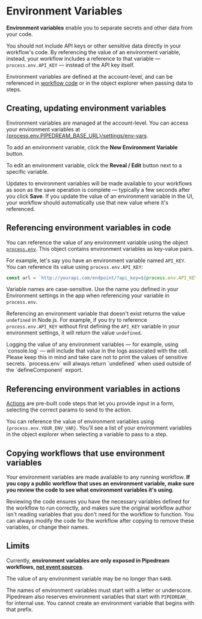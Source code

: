 
# Environment Variables

**Environment variables** enable you to separate secrets and other data from your code.

You should not include API keys or other sensitive data directly in your workflow's code. By referencing the value of an environment variable, instead, your workflow includes a reference to that variable — `process.env.API_KEY` — instead of the API key itself.

Environment variables are defined at the account-level, and can be referenced in [workflow code](/code/) or in the object explorer when passing data to steps.

## Creating, updating environment variables

Environment variables are managed at the account-level. You can access your environment variables at <a href="https://pipedream.com/settings/env-vars">{process.env.PIPEDREAM_BASE_URL}/settings/env-vars</a>.

To add an environment variable, click the **New Environment Variable** button.

To edit an environment variable, click the **Reveal / Edit** button next to a specific variable.

Updates to environment variables will be made available to your workflows as soon as the save operation is complete — typically a few seconds after you click **Save**. If you update the value of an environment variable in the UI, your workflow should automatically use that new value where it's referenced.

## Referencing environment variables in code

You can reference the value of any environment variable using the object [`process.env`](https://nodejs.org/dist/latest-v10.x/docs/api/process.html#process_process_env). This object contains environment variables as key-value pairs.

For example, let's say you have an environment variable named `API_KEY`. You can reference its value using `process.env.API_KEY`:

```javascript
const url = `http://yourapi.com/endpoint/?api_key=${process.env.API_KEY}`;
```

Variable names are case-sensitive. Use the name you defined in your Environment settings in the app when referencing your variable in `process.env`.

Referencing an environment variable that doesn't exist returns the value `undefined` in Node.js. For example, if you try to reference `process.env.API_KEY` without first defining the `API_KEY` variable in your environment settings, it will return the value `undefined`.

<Callout type="warning" emoji="⚠">
Logging the value of any environment variables — for example, using `console.log` — will include that value in the logs associated with the cell. Please keep this in mind and take care not to print the values of sensitive secrets.
</Callout>

<Callout type="info" emoji="ℹ️">
`process.env` will always return `undefined` when used outside of the `defineComponent` export.
</Callout>

## Referencing environment variables in actions

[Actions](/components#actions) are pre-built code steps that let you provide input in a form, selecting the correct params to send to the action.

You can reference the value of environment variables using <code>{process.env.YOUR_ENV_VAR}</code>. You'll see a list of your environment variables in the object explorer when selecting a variable to pass to a step.

## Copying workflows that use environment variables

Your environment variables are made available to any running workflow. **If you copy a public workflow that uses an environment variable, make sure you review the code to see what environment variables it's using**.

Reviewing the code ensures you have the necessary variables defined for the workflow to run correctly, and makes sure the original workflow author isn't reading variables that you don't need for the workflow to function. You can always modify the code for the workflow after copying to remove these variables, or change their names.

## Limits

Currently, **environment variables are only exposed in Pipedream workflows, [not event sources](https://github.com/PipedreamHQ/pipedream/issues/583)**.

The value of any environment variable may be no longer than `64KB`.

The names of environment variables must start with a letter or underscore. Pipedream also reserves environment variables that start with `PIPEDREAM_` for internal use. You cannot create an environment variable that begins with that prefix.

